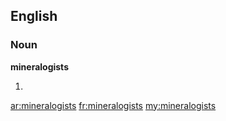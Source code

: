 ==English==
===Noun===
'''mineralogists'''

#{{plural of|[[mineralogist]]}}

[[ar:mineralogists]]
[[fr:mineralogists]]
[[my:mineralogists]]
